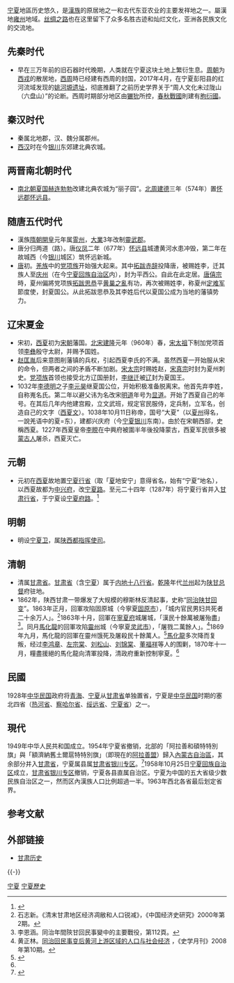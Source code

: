 [[宁夏|宁夏]]地區历史悠久，是[[漢族|漢族]]的原居地之一和古代东亚农业的主要发祥地之一。屬漢地[[雍州_(九州)|雍州]]地域。[[丝绸之路|丝绸之路]]也在这里留下了众多名胜古迹和灿烂文化，亚洲各民族文化的交流地。
{{宁夏历史}}

==先秦时代==
*早在三万年前的旧石器时代晚期，人类就在宁夏这块土地上繁衍生息。[[周朝|周朝]]为[[西戎|西戎]]的散居地，[[西周|西周]]時已经建有西周的封国，2017年4月，在宁夏彭阳县的红河流域发现的[[姚河塬遗址|姚河塬遗址]]，彻底推翻了之前历史学界关于“周人文化未过陇山（六盘山）”的论断。西周时期部分地区由[[玁狁|玁狁]]所控，[[春秋戰國|春秋戰國]]則建有[[朐衍國|朐衍國]]。

==秦汉时代==
*秦属北地郡，汉、魏分属郡州。
*[[西汉|西汉]]时在今[[银川|银川]]东郊建北典农城。

==两晋南北朝时代==
*[[南北朝|南北朝]][[夏国|夏国]][[赫连勃勃|赫连勃勃]]改建北典农城为“丽子园”。[[北周|北周]][[建德|建德]]三年（574年）置[[怀远郡|怀远郡]][[怀远县_(北周)|怀远县]]。

==随唐五代时代==
*漢族[[隋朝|隋朝]][[開皇|開皇]]元年属[[霊州|霊州]]，[[大業|大業]]3年改制[[靈武郡|靈武郡]]。
*唐分归两道（路）。唐[[仪凤|仪凤]]二年（677年）[[怀远县|怀远县]]城遭黄河水患冲毁，第二年在故城西（今[[银川|银川]]城区）筑怀远新城。
*[[唐朝|唐]]初。[[羌族|羌族]]中的[[党项族|党项族]]开始强大起来。其中[[拓跋赤辞|拓跋赤辞]]投降唐，被赐姓李，迁其族人至[[庆州|庆州]]（在今[[宁夏回族自治区|宁夏回族自治区]]内），封为平西公。自此在此定居。[[唐僖宗|唐僖宗]]時，夏州偏將党项族[[拓跋思恭|拓跋思恭]]平[[黄巢之亂|黄巢之亂]]有功，再次被赐姓李，称夏州[[定难军|定难军]]節度使，封夏国公。从此拓跋思恭及其李姓后代以夏国公成为当地的藩镇势力。

==辽宋夏金==
*宋初，[[西夏|西夏]]初为[[宋朝|宋朝]]藩国。[[北宋|北宋]][[建隆|建隆]]元年（960年）春，[[宋太祖|宋太祖]]下制加党项首领[[李彝|李彝]]殷守太尉，并赐予国姓。
*[[赵匡胤|赵匡胤]]后来意图削藩镇的兵权，引起西夏李氏的不满。虽然西夏一开始服从宋的命令，但两者之间的矛盾不断加剧。[[宋太宗|宋太宗]]时赐姓赵，[[宋真宗|宋真宗]]时封为夏州刺史。[[党项族|党项族]]首领也接受北方辽国册封，[[李继迁|李继迁]]被[[辽|辽]]封为夏国王。
*1032年[[李德明|李德明]]之子[[李元昊|李元昊]]继夏国公位，开始积极准备脱离宋。他首先弃李姓，自称嵬名氏。第二年以避父讳为名改宋[[明道_(北宋)|明道]]年号为[[显道|显道]]。开始了西夏自己的年号。在其后几年内他建宫殿，立文武班，规定官民服侍，定兵制，立军名，创造自己的文字（[[西夏文|西夏文]]）。1038年10月11日称帝，国号“大夏”（以[[夏州|夏州]]得名，一說羌语中的夏=东），建都兴庆府（今[[宁夏|宁夏]][[银川|银川]]东南）。由於在宋朝西部，史稱西夏。1227年西夏皇帝[[李睍|李睍]]在中興府被圍半年後投降蒙古，西夏军民很多被[[蒙古人|蒙古人]]屠杀，西夏灭亡。

==元朝==
*元初在[[西夏|西夏]]故地置[[宁夏行省|宁夏行省]]（取「[[西夏|夏]]地安宁」意得省名，始有“宁夏”地名），以西夏故都为[[中兴府|中兴府]]，改[[宁夏路|宁夏路]]。至元二十四年（1287年）将宁夏行省并入[[甘肃行省|甘肃行省]]，于宁夏设[[宁夏府路|宁夏府路]]。<ref>{{Cite web |url=http://www.tcm100.com/ShuJuKu/GuJinDiMingDuiZhao/zzDiMing825.htm |title=宁夏 |access-date=2009-10-05 |archive-url=https://web.archive.org/web/20111109130335/http://www.tcm100.com/ShuJuKu/GuJinDiMingDuiZhao/zzDiMing825.htm |archive-date=2011-11-09 |dead-url=yes }}</ref>

== 明朝 ==
* 明设[[宁夏卫|宁夏卫]]，属[[陕西都指挥使司|陕西都指挥使司]]。

==清朝==
*清属[[甘肃省|甘肃省]]。[[甘肃省|甘肃省]]（含[[宁夏|宁夏]]）属于[[内地十八省|内地十八行省]]。[[乾隆|乾隆]]年代[[兰州|兰州]]起为[[陕甘总督|陕甘总督]]府驻地。
*1862年，陕西甘肃一带爆发了大规模的穆斯林反清起事，史称“[[同治陕甘回变|同治陕甘回变]]”。1863年正月，回軍攻陷固原城（今寧夏[[固原市|固原市]]），「城内官民男妇共死者二十余万人」。<ref>石志新。《清末甘肃地区经济凋敝和人口锐减》，《中国经济史研究》2000年第2期。</ref>1863年十月，回軍在[[寧夏府|寧夏府]]城屠城，「漢民十餘萬被屠殆盡」<ref name=ref01-112>李恩涵。同治年間陝甘回民事變中的主要戰役，第112頁。</ref>。同月[[馬化龍|馬化龍]]的回軍攻陷[[靈州|靈州]]城（今寧夏[[灵武市|灵武市]]），「屠戮二萬餘人」。<ref name=cass01>黄正林。[http://jds.cass.cn/Item/7752_2.aspx 同治回民事变后黄河上游区域的人口与社会经济] {{Wayback|url=http://jds.cass.cn/Item/7752_2.aspx |date=20160609231438 }}，《史学月刊》2008年第10期。</ref>1869年九月，馬化龍的回軍在靈州饿死及屠殺民十餘萬人。<ref name=sinica>{{cite book |chapter=同治年間陝甘回民事變中的主要戰役 |chapter-url=http://www.mh.sinica.edu.tw/MHDocument/PublicationDetail/PublicationDetail_1124.pdf |author=李恩涵 |title=近代史研究所集刊 |volume=7 |year=1978 |access-date=2016-05-06 |archive-date=2016-03-04 |archive-url=https://web.archive.org/web/20160304093646/http://www.mh.sinica.edu.tw/MHDocument/PublicationDetail/PublicationDetail_1124.pdf |dead-url=no }}</ref>{{Rp|112}}[[馬化龍|馬化龍]]多次降而复叛，经过[[李鸿章|李鸿章]]、[[左宗棠|左宗棠]]、[[刘松山|刘松山]]、[[刘锦棠|刘锦棠]]、[[董福祥|董福祥]]等人的围剿，1870年十一月，糧盡援絕的馬化龍向清軍投降，清政府重新控制寧夏。<ref name=sinica/>{{Rp|115-116}}

==民國==
1928年[[中华民国|中华民国]]政府将[[青海|青海]]、[[宁夏|宁夏]]从[[甘肃省|甘肃省]]单独置省，宁夏是[[中华民国|中华民国]]时期的塞北四省（[[热河省|热河省]]、[[察哈尔省|察哈尔省]]、[[绥远省|绥远省]]、[[宁夏省|宁夏省]]）之一。

==現代==
1949年中华人民共和国成立。1954年宁夏省撤销，北部的「阿拉善和碩特特別旗」與「額濟納舊土爾扈特特別旗」（即現在的[[阿拉善盟|阿拉善盟]]）歸入[[內蒙古自治區|內蒙古自治區]]，其余部分并入[[甘肃省|甘肃省]]，宁夏属县属[[甘肃省|甘肃省]][[银川专区|银川专区]]。<ref>{{Cite web |url=http://www.chinataiwan.org/zt/szzt/zzqcjz/xj/xzgk/200909/t20090903_990172.htm |title=宁夏回族自治区的历史 |accessdate=2009-10-05 |archive-date=2010-05-29 |archive-url=https://web.archive.org/web/20100529170920/http://www.chinataiwan.org/zt/szzt/zzqcjz/xj/xzgk/200909/t20090903_990172.htm |dead-url=no }}</ref>1958年10月25日[[宁夏回族自治区|宁夏回族自治区]]成立，[[甘肃省|甘肃省]][[银川专区|银川专区]]撤销，宁夏各县直属自治区。宁夏为中国的五大省级少数民族自治区之一，然而区內漢族人口比例超過一半。1963年西北各省最后划定省界。

== 参考文献 ==
{{Reflist|30em}}

== 外部链接 ==
* [https://web.archive.org/web/20111109130335/http://www.tcm100.com/ShuJuKu/GuJinDiMingDuiZhao/zzDiMing825.htm 甘肃历史]

{{-}}
{{中国各省|历史}}
{{Ningxia topics}}
[[Category:中国各省历史|宁夏]]
[[Category:宁夏歷史|]]